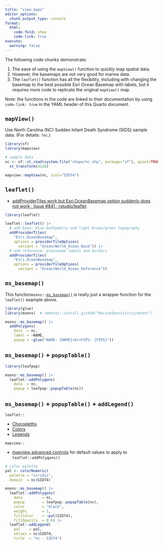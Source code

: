 ```yaml
---
title: "view_maps"
editor_options: 
  chunk_output_type: console
format: 
  html:
    code-fold: show
    code-link: true
execute:
  warning: false
---
```


The following code chunks demonstrate:

1. The ease of using the `mapView()` function to quickly map spatial data.
1. However, the basemaps are not very good for marine data.
1. The `leaflet()` function has all the flexibility, including with changing the basemap to the best possible Esri Ocean Basemap with labels, but it requires more code to replicate the original `mapView()` map.

Note: the functions in the code are linked to their documentation by using `code-link: true` in the YAML header of this Quarto document.

## `mapView()`

Use North Carolina (NC) Sudden Infant Death Syndrome (SIDS) sample data.  (For details: `?nc`.)

```r
library(sf)
library(mapview)

# sample data 
nc <- sf::st_read(system.file("shape/nc.shp", package="sf"), quiet=TRUE) |>
  st_transform(4326)

mapview::mapView(nc, zcol="SID74")
```

## `leaflet()`

* [addProviderTiles work but Esri.OceanBasemap option suddenly does not work · Issue #841 · rstudio/leaflet](https://github.com/rstudio/leaflet/issues/841#issuecomment-1442032371)

```r
library(leaflet)

leaflet::leaflet() |>
  # add base: blue bathymetry and light brown/green topography
  addProviderTiles(
    "Esri.OceanBasemap",
    options = providerTileOptions(
      variant = "Ocean/World_Ocean_Base")) |>
  # add reference: placename labels and borders
  addProviderTiles(
    "Esri.OceanBasemap",
    options = providerTileOptions(
      variant = "Ocean/World_Ocean_Reference"))
```

## `ms_basemap()`

This function`msens::`[`ms_basemap()`](https://marinesensitivity.org/msens/reference/ms_basemap.html) is really just a wrapper function for the `leaflet()` example above.

```r
library(glue)
library(msens)  # remotes::install_github("MarineSensitivity/msens")

msens::ms_basemap() |> 
  addPolygons(
    data  = nc,
    label = ~NAME,
    popup = ~glue("NAME: {NAME}<br>FIPS: {FIPS}"))
```

## `ms_basemap()` + `popupTable()`

```r
library(leafpop)

msens::ms_basemap() |> 
  leaflet::addPolygons(
    data  = nc,
    popup = leafpop::popupTable(nc))
```

## `ms_basemap()` + `popupTable()` + `addLegend()`

`leaflet::`

* [Choropleths](https://rstudio.github.io/leaflet/choropleths.html)
* [Colors](https://rstudio.github.io/leaflet/colors.html)
* [Legends](https://rstudio.github.io/leaflet/legends.html)

`mapview::`

* [mapview advanced controls](https://r-spatial.github.io/mapview/articles/mapview_02-advanced.html) for default values to apply to `leaflet::addPolygons()`

```r
# color palette
pal <- colorNumeric(
  palette = "viridis",
  domain  = nc$SID74)

msens::ms_basemap() |> 
  leaflet::addPolygons(
    data         = nc,
    popup        = leafpop::popupTable(nc),
    color        = "black",
    weight       = 1,
    fillColor    = ~pal(SID74),
    fillOpacity  = 0.6) |> 
  leaflet::addLegend(
    pal    = pal,
    values = nc$SID74,
    title  = "nc - SID74")
```



